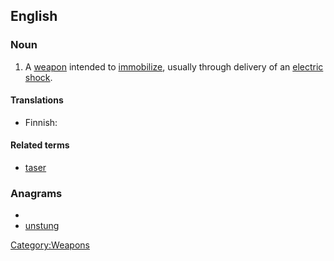 ==English==

===Noun===
{{en-noun}}

# A [[weapon]] intended to [[immobilize]], usually through delivery of an [[electric shock]].

====Translations====
{{trans-top|A weapon intended to immobilize}}
* Finnish: {{t-|fi|tyrmäysase}}
{{trans-mid}}
{{trans-bottom}}

====Related terms====
*[[taser]]

===Anagrams===
* {{alphagram|gnnstuu}}
* [[unstung#English|unstung]]

[[Category:Weapons]]